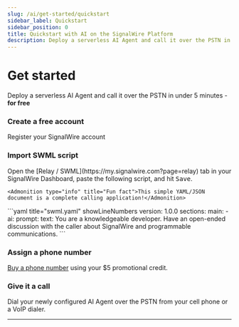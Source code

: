 ---
slug: /ai/get-started/quickstart
sidebar_label: Quickstart
sidebar_position: 0
title: Quickstart with AI on the SignalWire Platform
description: Deploy a serverless AI Agent and call it over the PSTN in under 5 minutes - for free
---


# Get started

<Subtitle>Deploy a serverless AI Agent and call it over the PSTN in under 5 minutes - **for free**</Subtitle>

<Steps>

### Create a free account

Register your SignalWire account

### Import SWML script

<div class="row">
  <div class="col col--6">
    Open the [Relay / SWML](https://my.signalwire.com?page=relay) tab in your SignalWire Dashboard,
    paste the following script, and hit <kbd>Save</kbd>.

    <Admonition type="info" title="Fun fact">This simple YAML/JSON document is a complete calling application!</Admonition>
  </div>
  <div class="col col--6">
  ```yaml title="swml.yaml" showLineNumbers
  version: 1.0.0
  sections:
    main:
      - ai:
          prompt:
            text: You are a knowledgeable developer. Have an open-ended discussion with the caller about SignalWire and programmable communications.
  ```
  </div>
</div>

### Assign a phone number

[Buy a phone number](https://my.signalwire.com?page=relay) using your $5 promotional credit.

### Give it a call

Dial your newly configured AI Agent over the PSTN from your cell phone or a VoIP dialer.

</Steps>

---

<DocCardList />